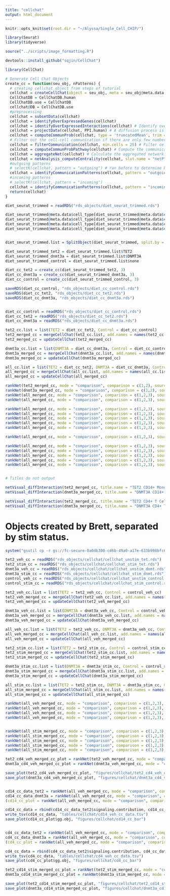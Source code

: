 ```yaml
---
title: "cellchat"
output: html_document
---
```


```r
knitr::opts_knit$set(root.dir = "~/Alyssa/Single_Cell_CHIP/")

library(Seurat)
library(tidyverse)

source("../scripts/image_formatting.R")
```

```r
devtools::install_github("sqjin/CellChat")
```

```r
library(CellChat)

# Generate Cell Chat Objects 
create_cc = function(seu_obj, nPatterns) {
  # creating cellchat object from steps of tutorial 
  cellchat = createCellChat(object = seu_obj, meta = seu_obj@meta.data, group.by = "cell_type") 
  CellChatDB = CellChatDB.human
  CellChatDB.use = CellChatDB
  cellchat@DB = CellChatDB.use
  #preprocessing
  cellchat = subsetData(cellchat)
  cellchat = identifyOverExpressedGenes(cellchat)
  cellchat = identifyOverExpressedInteractions(cellchat) # Identify over-expressed ligand-receptor interactions (pairs) within the used CellChatDB
  cellchat = projectData(cellchat, PPI.human) # A diffusion process is used to smooth genes’ expression values based on their neighbors’ defined in a high-confidence experimentally validated protein-protein network.
  cellchat = computeCommunProb(cellchat, type = 'truncatedMean', trim = 0.1) # calculating the average gene expression by discarding 10% from each end of the data 
  # Filter out the cell-cell communication if there are only few number of cells in certain cell groups
  cellchat = filterCommunication(cellchat, min.cells = 25) # Filter cell-cell communication if there are only few number of cells in certain cell groups
  cellchat = computeCommunProbPathway(cellchat) # Compute the communication probability on signaling pathway level by summarizing all related ligands/receptors
  cellchat = aggregateNet(cellchat) # Calculate the aggregated network by counting the number of links or summarizing the communication probability
  cellchat = netAnalysis_computeCentrality(cellchat, slot.name = "netP") # compute the network centrality scores allowing identification of dominant senders, receivers, mediators and influencers in all inferred communication networks 
  #outgoing patterns
  # selectK(cellchat, pattern = "outgoing") # ran before to determine best number for nPatterns 
  cellchat = identifyCommunicationPatterns(cellchat, pattern = "outgoing", k = nPatterns)
  #incoming patterns
  # selectK(cellchat, pattern = "incoming")
  cellchat = identifyCommunicationPatterns(cellchat, pattern = "incoming", k = nPatterns)
  return(cellchat)
}

diet_seurat_trimmed = readRDS("rds_objects/diet_seurat_trimmed.rds")

diet_seurat_trimmed@meta.data$cell_type[diet_seurat_trimmed@meta.data$cell_type == "CD14 Monos"] = "CD14+ Monocytes"
diet_seurat_trimmed@meta.data$cell_type[diet_seurat_trimmed@meta.data$cell_type == "CD16 Monos"] = "CD16+ Monocytes"
diet_seurat_trimmed@meta.data$cell_type[diet_seurat_trimmed@meta.data$cell_type == "B"] = "B cells"
diet_seurat_trimmed@meta.data$cell_type[diet_seurat_trimmed@meta.data$cell_type == "NK"] = "NK cells"


diet_seurat_trimmed.list = SplitObject(diet_seurat_trimmed, split.by = c("MUTATION.GROUP"))

diet_seurat_trimmed_tet2 = diet_seurat_trimmed.list$TET2
diet_seurat_trimmed_dnmt3a = diet_seurat_trimmed.list$DNMT3A
diet_seurat_trimmed_control = diet_seurat_trimmed.list$none

diet_cc_tet2 = create_cc(diet_seurat_trimmed_tet2, 3)
diet_cc_dnmt3a = create_cc(diet_seurat_trimmed_dnmt3a, 3)
diet_cc_control = create_cc(diet_seurat_trimmed_control, 3)

saveRDS(diet_cc_control, "rds_objects/diet_cc_control.rds")
saveRDS(diet_cc_tet2, "rds_objects/diet_cc_tet2.rds")
saveRDS(diet_cc_dnmt3a, "rds_objects/diet_cc_dnmt3a.rds")

```

```r


```

```r
diet_cc_control = readRDS("rds_objects/diet_cc_control.rds")
diet_cc_tet2 = readRDS("rds_objects/diet_cc_tet2.rds")
diet_cc_dnmt3a = readRDS("rds_objects/diet_cc_dnmt3a.rds")
```


```r
tet2_cc.list = list(TET2 = diet_cc_tet2, Control = diet_cc_control)
tet2_merged_cc = mergeCellChat(tet2_cc.list, add.names = names(tet2_cc.list))
tet2_merged_cc = updateCellChat(tet2_merged_cc)

dnmt3a_cc.list = list(DNMT3A = diet_cc_dnmt3a, Control = diet_cc_control)
dnmt3a_merged_cc = mergeCellChat(dnmt3a_cc.list, add.names = names(dnmt3a_cc.list))
dnmt3a_merged_cc = updateCellChat(dnmt3a_merged_cc)

all_cc.list = list(TET2 = diet_cc_tet2, DNMT3A = diet_cc_dnmt3a, Control = diet_cc_control)
all_merged_cc = mergeCellChat(all_cc.list, add.names = names(all_cc.list))
all_merged_cc = updateCellChat(all_merged_cc)
```

```r
rankNet(tet2_merged_cc, mode = "comparison", comparison = c(1,2), sources.use = "CD14+ Monocytes", signaling = c("MIF", "TNF"))
rankNet(dnmt3a_merged_cc, mode = "comparison", comparison = c(1,2), sources.use = "CD14 Monos", signaling = "MIF")
rankNet(all_merged_cc, mode = "comparison", comparison = c(1,2,3), sources.use = "CD8+ T cells", signaling = "MIF")
rankNet(all_merged_cc, mode = "comparison", comparison = c(1,2,3), sources.use = "NK", signaling = "IFN-II")

rankNet(all_merged_cc, mode = "comparison", comparison = c(1,2,3), sources.use = "CD14 Monos", signaling = "CLEC")
rankNet(all_merged_cc, mode = "comparison", comparison = c(1,2,3), sources.use = "CD8+ T cells", signaling = "CLEC")
rankNet(all_merged_cc, mode = "comparison", comparison = c(1,2,3), sources.use = "CD4+ T cells", signaling = "CLEC")
rankNet(all_merged_cc, mode = "comparison", comparison = c(1,2,3), sources.use = "NK", signaling = "CLEC")
rankNet(all_merged_cc, mode = "comparison", comparison = c(1,2,3), sources.use = "B", signaling = "CLEC")

rankNet(all_merged_cc, mode = "comparison", comparison = c(1,2,3), sources.use = c("CD14 Monos", "CD8+ T cells", "CD4+ T cells", "NK", "B"))

rankNet(all_merged_cc, mode = "comparison", comparison = c(1,2,3), sources.use = "CD14 Monos")
rankNet(all_merged_cc, mode = "comparison", comparison = c(1,2,3), sources.use = "CD8+ T cells")
rankNet(all_merged_cc, mode = "comparison", comparison = c(1,2,3), sources.use = "CD4+ T cells")
rankNet(all_merged_cc, mode = "comparison", comparison = c(1,2,3), sources.use = "NK")
rankNet(all_merged_cc, mode = "comparison", comparison = c(1,2,3), sources.use = "B")



```


```r
# Titles do not output

netVisual_diffInteraction(tet2_merged_cc, title.name = "TET2 CD14+ Monocytes Outgoing Differential Signaling", weight.scale = T, measure = "weight", sources.use = c("CD14+ Monocytes"), targets.use = c("CD8+ T cells", "CD4+ T cells", "B cells", "NK cells", "CD16+ Monocytes", "Dendritic cells", "Erythroid-like cells", "Platelets"), color.use = rep("grey", 9), color.edge = brewer.pal(4, "Paired")[c(4,2)])
netVisual_diffInteraction(dnmt3a_merged_cc, title.name = "DNMT3A CD14+ Monocytes Outgoing Differential Signaling",weight.scale = T, measure = "weight", sources.use = c("CD14+ Monocytes"), targets.use = c("CD8+ T cells", "CD4+ T cells", "B cells", "NK cells", "CD16+ Monocytes", "Dendritic cells", "Erythroid-like cells", "Platelets"), color.use = rep("grey", 9), color.edge = brewer.pal(4, "Paired")[c(4,2)])

netVisual_diffInteraction(tet2_merged_cc, title.name = "TET2 CD4+ T Cells Outgoing Differential Signaling", weight.scale = T, measure = "weight", sources.use = c("CD4+ T cells"), targets.use = c("CD8+ T cells", "CD14+ Monocytes", "B cells", "NK cells", "CD16+ Monocytes", "Dendritic cells", "Erythroid-like cells", "Platelets"), color.use = rep("grey", 9), color.edge = brewer.pal(4, "Paired")[c(4,2)])
netVisual_diffInteraction(dnmt3a_merged_cc, title.name = "DNMT3A CD4+ T Cells Outgoing Differential Signaling", weight.scale = T, measure = "weight", sources.use = c("CD4+ T cells"), targets.use = c("CD8+ T cells", "CD14+ Monocytes", "B cells", "NK cells", "CD16+ Monocytes", "Dendritic cells", "Erythroid-like cells", "Platelets"), color.use = rep("grey", 9), color.edge = brewer.pal(4, "Paired")[c(4,2)])

```



# Objects created by Brett, separated by stim status.
```r
system("gsutil cp -r gs://fc-secure-0a0db300-cd6b-49a0-a17e-633b998bfc65/CH_Multiomics/seurat_objects/cellchat rds_objects/" )
```

```r
tet2_veh_cc = readRDS("rds_objects/cellchat/cellchat_unstim_tet.rds")
tet2_stim_cc = readRDS("rds_objects/cellchat/cellchat_stim_tet.rds")
dnmt3a_veh_cc = readRDS("rds_objects/cellchat/cellchat_unstim_dnmt.rds")
dnmt3a_stim_cc = readRDS("rds_objects/cellchat/cellchat_stim_dnmt.rds")
control_veh_cc = readRDS("rds_objects/cellchat/cellchat_unstim_control.rds")
control_stim_cc = readRDS("rds_objects/cellchat/cellchat_stim_control.rds")

```


```r
tet2_veh_cc.list = list(TET2 = tet2_veh_cc, Control = control_veh_cc)
tet2_veh_merged_cc = mergeCellChat(tet2_veh_cc.list, add.names = names(tet2_veh_cc.list))
tet2_veh_merged_cc = updateCellChat(tet2_veh_merged_cc)

dnmt3a_veh_cc.list = list(DNMT3A = dnmt3a_veh_cc, Control = control_veh_cc)
dnmt3a_veh_merged_cc = mergeCellChat(dnmt3a_veh_cc.list, add.names = names(dnmt3a_veh_cc.list))
dnmt3a_veh_merged_cc = updateCellChat(dnmt3a_veh_merged_cc)

all_veh_cc.list = list(TET2 = tet2_veh_cc, DNMT3A = dnmt3a_veh_cc, Control = control_veh_cc)
all_veh_merged_cc = mergeCellChat(all_veh_cc.list, add.names = names(all_veh_cc.list))
all_veh_merged_cc = updateCellChat(all_veh_merged_cc)

tet2_stim_cc.list = list(TET2 = tet2_stim_cc, Control = control_stim_cc)
tet2_stim_merged_cc = mergeCellChat(tet2_stim_cc.list, add.names = names(tet2_stim_cc.list))
tet2_stim_merged_cc = updateCellChat(tet2_stim_merged_cc)

dnmt3a_stim_cc.list = list(DNMT3A = dnmt3a_stim_cc, Control = control_stim_cc)
dnmt3a_stim_merged_cc = mergeCellChat(dnmt3a_stim_cc.list, add.names = names(dnmt3a_stim_cc.list))
dnmt3a_stim_merged_cc = updateCellChat(dnmt3a_stim_merged_cc)

all_stim_cc.list = list(TET2 = tet2_stim_cc, DNMT3A = dnmt3a_stim_cc, Control = control_stim_cc)
all_stim_merged_cc = mergeCellChat(all_stim_cc.list, add.names = names(all_stim_cc.list))
all_stim_merged_cc = updateCellChat(all_stim_merged_cc)
```

```r
rankNet(all_veh_merged_cc, mode = "comparison", comparison = c(1,2,3), sources.use = "CD8+ T cells")
rankNet(all_veh_merged_cc, mode = "comparison", comparison = c(1,2,3), sources.use = "CD4+ T cells")
rankNet(all_veh_merged_cc, mode = "comparison", comparison = c(1,2,3), sources.use = "NK")
rankNet(all_veh_merged_cc, mode = "comparison", comparison = c(1,2,3), sources.use = "B")


rankNet(all_stim_merged_cc, mode = "comparison", comparison = c(1,2,3), sources.use = "CD14 Monos")
rankNet(all_stim_merged_cc, mode = "comparison", comparison = c(1,2,3), sources.use = "CD8+ T cells")
rankNet(all_stim_merged_cc, mode = "comparison", comparison = c(1,2,3), sources.use = "CD4+ T cells")
rankNet(all_stim_merged_cc, mode = "comparison", comparison = c(1,2,3), sources.use = "NK")
rankNet(all_stim_merged_cc, mode = "comparison", comparison = c(1,2,3), sources.use = "B")
```


```r


tet2_cd4_veh_merged_cc_plot = rankNet(tet2_veh_merged_cc, mode = "comparison", comparison = c(1,2), sources.use = "CD4+ T cells", signaling = c("CD99", "MIF"), color.use = brewer.pal(12, "Paired")[c(4,2)])
dnmt3a_cd4_veh_merged_cc_plot = rankNet(dnmt3a_veh_merged_cc, mode = "comparison", comparison = c(1,2), sources.use = "CD4+ T cells", signaling = c("ADGRE5", "MIF"), color.use = brewer.pal(12, "Paired")[c(6,2)])

save_plot(tet2_cd4_veh_merged_cc_plot, "figures/cellchat/tet2_cd4_veh_cellchat_bar", width = 6)
save_plot(dnmt3a_cd4_veh_merged_cc_plot, "figures/cellchat/dnmt3a_cd4_veh_cellchat_bar", width = 6)


cd14_cc_data_tet2 = rankNet(all_veh_merged_cc, mode = "comparison", comparison = c(1,3), sources.use = "CD14 Monos", signaling = c("GALECTIN", "MIF", "THBS"), return.data = TRUE, do.stat = TRUE)
cd14_cc_data_dnmt3a = rankNet(all_veh_merged_cc, mode = "comparison", comparison = c(2,3), sources.use = "CD14 Monos", signaling = c("GALECTIN", "MIF", "THBS"), return.data = TRUE, do.stat = TRUE)
(cd14_cc_plot = rankNet(all_veh_merged_cc, mode = "comparison", comparison = c(1,2,3), sources.use = "CD14 Monos", signaling = c("GALECTIN", "MIF", "THBS"), return.data = TRUE, do.stat = TRUE, color.use = brewer.pal(12, "Paired")[c(4,6,2)]))

cd14_cc_data = rbind(cd14_cc_data_tet2$signaling.contribution, cd14_cc_data_dnmt3a$signaling.contribution) %>% as.data.frame()
write_tsv(cd14_cc_data, "tables/cellchat/cd14_veh_cc_data.tsv")
save_plot(cd14_cc_plot$gg.obj, "figures/cellchat/cd14_cc_bar")


cd4_cc_data_tet2 = rankNet(all_veh_merged_cc, mode = "comparison", comparison = c(1,3), sources.use = "CD4+ T cells", signaling = c("CD45", "ADGRE5", "CD99"), return.data = TRUE, do.stat = TRUE)
cd4_cc_data_dnmt3a = rankNet(all_veh_merged_cc, mode = "comparison", comparison = c(2,3), sources.use = "CD4+ T cells", signaling = c("CD45", "ADGRE5", "CD99"), return.data = TRUE, do.stat = TRUE)
(cd4_cc_plot = rankNet(all_veh_merged_cc, mode = "comparison", comparison = c(1,2,3), sources.use = "CD4+ T cells", signaling = c("CD45", "ADGRE5", "CD99"), return.data = TRUE, do.stat = TRUE, color.use = brewer.pal(12, "Paired")[c(4,6,2)]))

cd4_cc_data = rbind(cd4_cc_data_tet2$signaling.contribution, cd4_cc_data_dnmt3a$signaling.contribution) %>% as.data.frame()
write_tsv(cd4_cc_data, "tables/cellchat/cd4_veh_cc_data.tsv")
save_plot(cd4_cc_plot$gg.obj, "figures/cellchat/cd4_cc_bar")

```

```r
tet2_cd14_stim_merged_cc_plot = rankNet(tet2_stim_merged_cc, mode = "comparison", comparison = c(1,2), sources.use = "CD14 Monos", signaling = c("IL6", "ADGRE5", "CLEC"), color.use = brewer.pal(12, "Paired")[c(4,2)])
dnmt3a_cd14_stim_merged_cc_plot = rankNet(dnmt3a_stim_merged_cc, mode = "comparison", comparison = c(1,2), sources.use = "CD14 Monos", signaling = c("IL6", "ADGRE5", "CLEC"), color.use = brewer.pal(12, "Paired")[c(6,2)])

save_plot(tet2_cd14_stim_merged_cc_plot, "figures/cellchat/tet2_cd14_stim_cellchat_bar", width = 6)
save_plot(dnmt3a_cd14_stim_merged_cc_plot, "figures/cellchat/dnmt3a_cd14_stim_cellchat_bar", width = 6)


```


